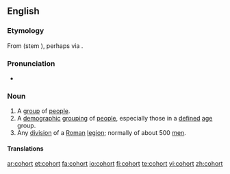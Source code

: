 ==English==
{{wikipedia}}

===Etymology===
From {{L.}} {{term|cohors|lang=la}} (stem {{term|cohort-|lang=la}}), perhaps via {{OF.}} {{term|cohorte|lang=fro}}.

===Pronunciation===
* {{IPA|/ˈkoʊ̯.hɔɹt/}} {{a|US}}

{{rfp|add UK/US}}

===Noun===
{{en-noun}}

# A [[group]] of [[people]].
# A [[demographic]] [[grouping]] of [[people]], especially those in a [[defined]] [[age]] group.
# Any [[division]] of a [[Roman]] [[legion]]; normally of about 500 [[men]].

{{rfex}}

====Translations====
{{trans-top|group of people}}
{{trans-mid}}
{{trans-bottom}}

{{trans-top|demographic grouping of people}}
{{trans-mid}}
{{trans-bottom}}

{{trans-top|division of Roman legion}}

{{trans-mid}}
{{trans-bottom}}

[[ar:cohort]]
[[et:cohort]]
[[fa:cohort]]
[[io:cohort]]
[[fi:cohort]]
[[te:cohort]]
[[vi:cohort]]
[[zh:cohort]]